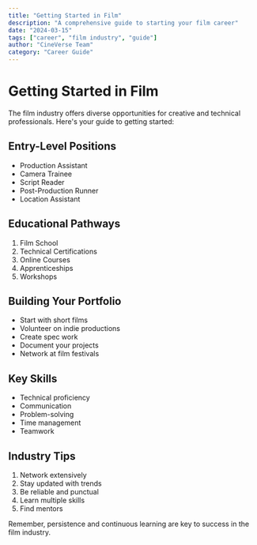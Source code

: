 ```yaml
---
title: "Getting Started in Film"
description: "A comprehensive guide to starting your film career"
date: "2024-03-15"
tags: ["career", "film industry", "guide"]
author: "CineVerse Team"
category: "Career Guide"
---
```


# Getting Started in Film

The film industry offers diverse opportunities for creative and technical professionals. Here's your guide to getting started:

## Entry-Level Positions
- Production Assistant
- Camera Trainee
- Script Reader
- Post-Production Runner
- Location Assistant

## Educational Pathways
1. Film School
2. Technical Certifications
3. Online Courses
4. Apprenticeships
5. Workshops

## Building Your Portfolio
- Start with short films
- Volunteer on indie productions
- Create spec work
- Document your projects
- Network at film festivals

## Key Skills
- Technical proficiency
- Communication
- Problem-solving
- Time management
- Teamwork

## Industry Tips
1. Network extensively
2. Stay updated with trends
3. Be reliable and punctual
4. Learn multiple skills
5. Find mentors

Remember, persistence and continuous learning are key to success in the film industry.